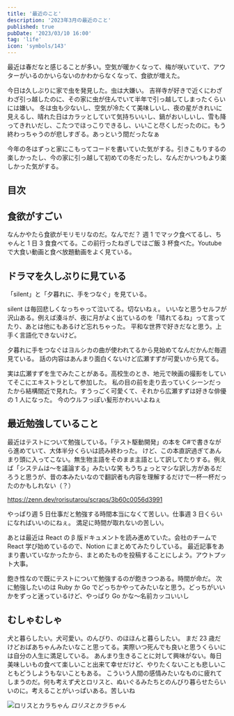 ```yaml
---
title: '最近のこと'
description: '2023年3月の最近のこと'
published: true
pubDate: '2023/03/10 16:00'
tag: 'life'
icon: 'symbols/143'
---
```


最近は春だなと感じることが多い。空気が暖かくなって、梅が咲いていて、アウターがいるのかいらないのかわからなくなって、食欲が増えた。

今日は久しぶりに家で虫を発見した。虫は大嫌い。
吉祥寺が好きで近くにわざわざ引っ越したのに、その家に虫が住んでいて半年で引っ越してしまったくらいには嫌い。
冬は虫も少ないし、空気が冷たくて美味しいし、夜の星がきれいに見えるし、晴れた日はカラッとしていて気持ちいいし、鍋がおいしいし、雪も降ってきれいだし、こたつでほっこりできるし、いいこと尽くしだったのに。もう終わっちゃうのが悲しすぎる。あっという間だったなぁ

今年の冬はずっと家にこもってコードを書いていた気がする。引きこもりするの楽しかったし、今の家に引っ越して初めての冬だったし、なんだかいつもより楽しかった気がする。

## 目次

## 食欲がすごい

なんかやたら食欲がモリモリなのだ。なんでだ？
週 1 でマック食べてるし、ちゃんと 1 日 3 食食べてる。この前行ったねぎしではご飯 3 杯食べた。Youtube で大食い動画と食べ放題動画をよく見ている。

## ドラマを久しぶりに見ている

「silent」と「夕暮れに、手をつなぐ」を見ている。

silent は毎回悲しくなっちゃって泣いてる。切ないねぇ。
いいなと思うセルフが沢山ある。例えば湊斗が、夜に月がよく出ているのを「晴れてるね」って言ってたり、あとは他にもあるけど忘れちゃった。
平和な世界で好きだなと思う。上手く言語化できないけど。

夕暮れに手をつなぐはヨルシカの曲が使われてるから見始めてなんだかんだ毎週見ている。
話の内容はあんまり面白くないけど広瀬すずが可愛いから見てる。

実は広瀬すずを生でみたことがある。高校生のとき、地元で映画の撮影をしていてそこにエキストラとして参加した。
私の目の前を走り去っていくシーンだったから結構間近で見れた。すうっごく可愛くて、それから広瀬すずは好きな俳優の 1 人になった。
今のウルフっぽい髪形かわいいよねぇ

## 最近勉強していること

最近はテストについて勉強している。「テスト駆動開発」の本を C#で書きながら進めていて、大体半分くらいは読み終わった。
けど、この本直訳過ぎてあんまり頭に入ってこない。無生物主語をそのまま主語として訳してたりする。例えば「システムは～を議論する」みたいな笑
もうちょっとマシな訳し方があるだろうと思うが、昔の本みたいなので翻訳者も内容を理解するだけで一杯一杯だったのかもしれない（？）

https://zenn.dev/rorisutarou/scraps/3b60c0056d3991

やっぱり週 5 日仕事だと勉強する時間本当になくて苦しい。仕事週 3 日くらいになればいいのにねぇ。
満足に時間が取れないの苦しい。

あとは最近は React の β 版ドキュメントを読み進めていた。会社のチームで React 学び始めているので、Notion にまとめてみたりしている。
最近記事をあまり書いていなかったから、まとめたものを投稿することにしよう。アウトプット大事。

飽き性なので既にテストについて勉強するのが飽きつつある。時間が命だ。
次に勉強したいのは Ruby か Go でどっちかやってみたいなと思う。どっちがいいかをずっと迷っているけど、やっぱり Go かな～名前カッコいいし

## むしゃむしゃ

犬と暮らしたい。犬可愛い。のんびり、のほほんと暮らしたい。
まだ 23 歳だけどおばあちゃんみたいなこと思ってる。実際いつ死んでも良いと思うくらいには自分の人生に満足している。
あんまり生きることに対して興味がない。毎日美味しいもの食べて楽しいこと出来て幸せだけど、やりたくないことも悲しいこともどうしようもないこともある。
こういう人間の感情みたいなものに疲れてしまうのだ。何も考えず犬とロリスと、ぬいぐるみたちとのんびり暮らせたらいいのに。考えることがいっぱいある。苦しいね

![ロリスとカラちゃん](https://images.site.yajihum.dev/images/2023/03/20230310/rorisutokara.JPG)
_ロリスとカラちゃん_
